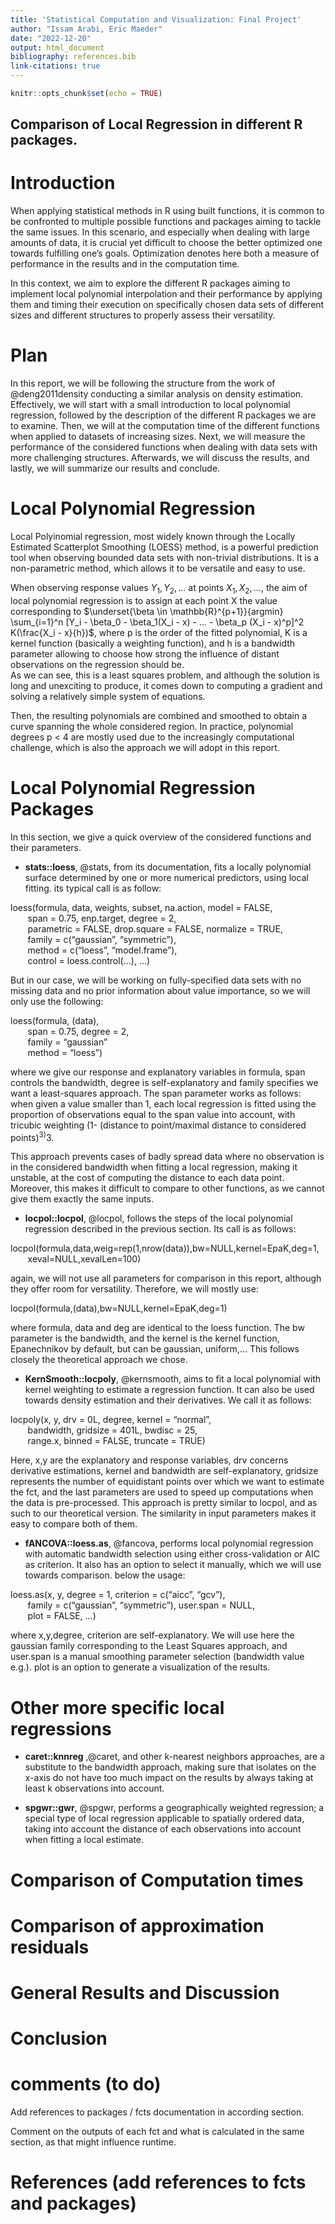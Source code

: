 ---
title: 'Statistical Computation and Visualization: Final Project'
author: "Issam Arabi, Eric Maeder"
date: "2022-12-20"
output: html_document
bibliography: references.bib
link-citations: true
---

```{r setup, include=FALSE}
knitr::opts_chunk$set(echo = TRUE)
```

## Comparison of Local Regression in different R packages.

# Introduction
When applying statistical methods in R using built functions, it is common to be confronted to multiple possible functions and packages aiming to tackle the same issues. In this scenario, and especially when dealing with large amounts of data, it is crucial yet difficult to choose the better optimized one towards fulfilling one's goals. Optimization denotes here both a measure of performance in the results and in the computation time.

In this context, we aim to explore the different R packages aiming to implement local polynomial interpolation and their performance by applying them and timing their execution on specifically chosen data sets of different sizes and different structures to properly assess their versatility.

# Plan
In this report, we will be following the structure from the work of  @deng2011density conducting a similar analysis on density estimation. Effectively, we will start with a small introduction to local polynomial regression, followed by the description of the different R packages we are to examine. Then, we will at the computation time of the different functions when applied to datasets of increasing sizes. Next, we will measure the performance of the considered functions when dealing with data sets with more challenging structures. Afterwards, we will discuss the results, and lastly, we will summarize our results and conclude.

# Local Polynomial Regression
Local Polyinomial regression, most widely known through the Locally Estimated Scatterplot Smoothing (LOESS) method, is a powerful prediction tool when observing bounded data sets with non-trivial distributions. It is a non-parametric method, which allows it to be versatile and easy to use. 

When observing response values $Y_1, Y_2, ...$ at points $X_1, X_2, ...$, the aim of local polynomial regression is to assign at each point X the value corresponding to $\underset{\beta \in \mathbb{R}^{p+1}}{argmin} \sum_{i=1}^n [Y_i - \beta_0 - \beta_1(X_i - x) - ... - \beta_p (X_i - x)^p]^2 K(\frac{X_i - x}{h})$, where p is the order of the fitted polynomial, K is a kernel function (basically a weighting function), and h is a bandwidth parameter allowing to choose how strong the influence of distant observations on the regression should be.  
As we can see, this is a least squares problem, and although the solution is long and unexciting to produce, it comes down to computing a gradient and solving a relatively simple system of equations.

Then, the resulting polynomials are combined and smoothed to obtain a curve spanning the whole considered region. In practice, polynomial degrees p < 4 are mostly used due to the increasingly computational challenge, which is also the approach we will adopt in this report.

# Local Polynomial Regression Packages

In this section, we give a quick overview of the considered functions and their parameters.

+ **stats::loess**, @stats, from its documentation, fits a locally polynomial surface determined by one or more numerical predictors, using local fitting. its typical call is as follow: 

loess(formula, data, weights, subset, na.action, model = FALSE,  
&nbsp;&nbsp;&nbsp;&nbsp;&nbsp;&nbsp;      span = 0.75, enp.target, degree = 2,  
&nbsp;&nbsp;&nbsp;&nbsp;&nbsp;&nbsp;      parametric = FALSE, drop.square = FALSE, normalize = TRUE,  
&nbsp;&nbsp;&nbsp;&nbsp;&nbsp;&nbsp;      family = c("gaussian", "symmetric"),  
&nbsp;&nbsp;&nbsp;&nbsp;&nbsp;&nbsp;      method = c("loess", "model.frame"),  
&nbsp;&nbsp;&nbsp;&nbsp;&nbsp;&nbsp;      control = loess.control(...), ...)
      
But in our case, we will be working on fully-specified data sets with no missing data and no prior information about value importance, so we will only use the following:

loess(formula, (data),  
&nbsp;&nbsp;&nbsp;&nbsp;&nbsp;&nbsp;      span = 0.75, degree = 2,  
&nbsp;&nbsp;&nbsp;&nbsp;&nbsp;&nbsp;      family = "gaussian"  
&nbsp;&nbsp;&nbsp;&nbsp;&nbsp;&nbsp;      method = "loess")
      
where we give our response and explanatory variables in formula, span controls the bandwidth, degree is self-explanatory and family specifies we want a least-squares approach. 
The span parameter works as follows: when given a value smaller than 1, each local regression is fitted using the proportion of observations equal to the span value into account, with tricubic weighting (1- (distance to point/maximal distance to considered points)^3)^3. 

This approach prevents cases of badly spread data where no observation is in the considered bandwidth when fitting a local regression, making it unstable, at the cost of computing the distance to each data point. Moreover, this makes it difficult to compare to other functions, as we cannot give them exactly the same inputs.

+ **locpol::locpol**, @locpol, follows the steps of the local polynomial regression described in the previous section. Its call is as follows: 

locpol(formula,data,weig=rep(1,nrow(data)),bw=NULL,kernel=EpaK,deg=1,  
&nbsp;&nbsp;&nbsp;&nbsp;&nbsp;&nbsp;    xeval=NULL,xevalLen=100)

again, we will not use all parameters for comparison in this report, although they offer room for versatility. Therefore, we will mostly use:

locpol(formula,(data),bw=NULL,kernel=EpaK,deg=1)

where formula, data and deg are identical to the loess function. The bw parameter is the bandwidth, and the kernel is the kernel function, Epanechnikov by default, but can be gaussian, uniform,...
This follows closely the theoretical approach we chose.

+ **KernSmooth::locpoly**, @kernsmooth, aims to fit a local polynomial with kernel weighting to estimate a regression function. It can also be used towards density estimation and their derivatives. We call it as follows:

locpoly(x, y, drv = 0L, degree, kernel = "normal",  
&nbsp;&nbsp;&nbsp;&nbsp;&nbsp;&nbsp;    bandwidth, gridsize = 401L, bwdisc = 25,  
&nbsp;&nbsp;&nbsp;&nbsp;&nbsp;&nbsp;    range.x, binned = FALSE, truncate = TRUE)

Here, x,y are the explanatory and response variables, drv concerns derivative estimations, kernel and bandwidth are self-explanatory, gridsize represents the number of equidistant points over which we want to estimate the fct, and the last parameters are used to speed up computations when the data is pre-processed. This approach is pretty similar to locpol, and as such to our theoretical version. The similarity in input parameters makes it easy to compare both of them.

+ **fANCOVA::loess.as**, @fancova, performs local polynomial regression with automatic bandwidth selection using either cross-validation or AIC as criterion. It also has an option to select it manually, which we will use towards comparison. below the usage:

loess.as(x, y, degree = 1, criterion = c("aicc", "gcv"),  
&nbsp;&nbsp;&nbsp;&nbsp;&nbsp;&nbsp;	family = c("gaussian", "symmetric"), user.span = NULL,  
&nbsp;&nbsp;&nbsp;&nbsp;&nbsp;&nbsp;	plot = FALSE, ...)
		
where x,y,degree, criterion are self-explanatory. We will use here the gaussian family corresponding to the Least Squares approach, and user.span is a manual smoothing parameter selection (bandwidth value e.g.). plot is an option to generate a visualization of the results.

# Other more specific local regressions

+ **caret::knnreg** ,@caret, and other k-nearest neighbors approaches, are a substitute to the bandwidth approach, making sure that isolates on the x-axis do not have too much impact on the results by always taking at least k observations into account. 

+ **spgwr::gwr**, @spgwr, performs a geographically weighted regression; a special type of local regression applicable to spatially ordered data, taking into account the distance of each observations into account when fitting a local estimate.

# Comparison of Computation times

# Comparison of approximation residuals

# General Results and Discussion

# Conclusion

# comments (to do)
Add references to packages / fcts documentation in according section.

Comment on the outputs of each fct and what is calculated in the same section, as that might influence runtime.

# References (add references to fcts and packages)